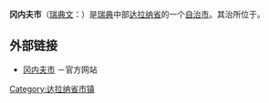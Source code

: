 {{coord|60|33|N|15|08|E|region:SE_type:adm2nd|display=title}}
{{Infobox Kommun|
fullname=Gagnefs kommun|
coatofarms=[[Image:Gagnef_vapen.svg|100px]]|
county=[[达拉纳省|达拉纳省]]|
province=[[达拉纳|达拉纳]]|
capital={{link-en|于罗斯|Djurås}}|
map=[[Image:Gagnef_Municipality_in_Dalarna_County.png|200px]]|
arearank=第138名|
area=813.96|
arealand=769.07|
populationrank=第215名|
population=10,080|
densityrank=第213名|
populationdensity=13.1|
website=http://www.gagnef.se/|{{dead link|date=2017年11月 |bot=InternetArchiveBot |fix-attempted=yes }}
footnotes=面积与人口统计数据来自[[瑞典统计局|瑞典统计局]]，截至2006年12月31日}}

'''冈内夫市'''（[[瑞典文|瑞典文]]：{{lang|sv|''Gagnefs kommun''}}）是[[瑞典|瑞典]]中部[[达拉纳省|达拉纳省]]的一个[[瑞典自治市|自治市]]。其治所位于{{link-en|于罗斯|Djurås}}。

==外部链接==
*[http://www.gagnef.se/ 冈内夫市] {{Wayback|url=http://www.gagnef.se/ |date=20201024173420 }}－官方网站

{{Commonscat|Gagnef|Gagnef Municipality}}

{{Sweden-geo-stub}}

{{Dalarna County}}

[[Category:达拉纳省市镇|Category:达拉纳省市镇]]